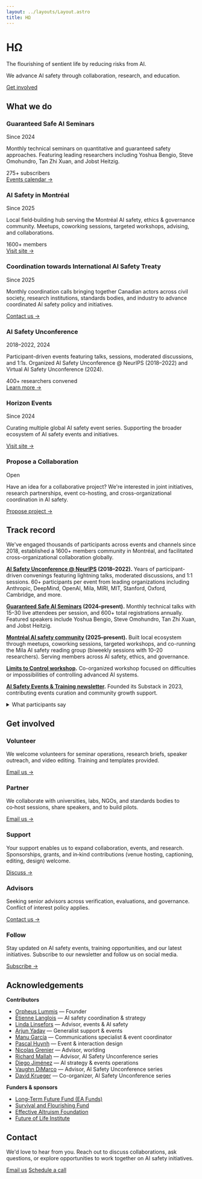 ```yaml
---
layout: ../layouts/Layout.astro
title: HΩ
---
```


<div class="hero">

# HΩ

<div class="purpose-statement">The flourishing of sentient life by reducing risks from AI.</div>

<p class="mission-statement">We advance AI safety through collaboration, research, and education.</p>

<div class="cta-group">
  <a href="#get-involved" class="btn btn-primary">Get involved</a>
</div>

</div>

<section id="what-we-do">

## What we do

<div class="card-grid">

<div class="card">
  <div class="card-header">
    <h3>Guaranteed Safe AI Seminars</h3>
    <span class="card-meta">Since 2024</span>
  </div>
  <p>Monthly technical seminars on quantitative and guaranteed safety approaches. Featuring leading researchers including Yoshua Bengio, Steve Omohundro, Tan Zhi Xuan, and Jobst Heitzig.</p>
  <div class="card-stats">
    <span>275+ subscribers</span>
  </div>
  <a href="https://luma.com/guaranteedsafeaiseminars" class="card-link">Events calendar →</a>
</div>

<div class="card">
  <div class="card-header">
    <h3>AI Safety in Montréal</h3>
    <span class="card-meta">Since 2025</span>
  </div>
  <p>Local field‑building hub serving the Montréal AI safety, ethics & governance community. Meetups, coworking sessions, targeted workshops, advising, and collaborations.</p>
  <div class="card-stats">
    <span>1600+ members</span>
  </div>
  <a href="https://aisafetymontreal.org" class="card-link">Visit site →</a>
</div>

<div class="card">
  <div class="card-header">
    <h3>Coordination towards International AI Safety Treaty</h3>
    <span class="card-meta">Since 2025</span>
  </div>
  <p>Monthly coordination calls bringing together Canadian actors across civil society, research institutions, standards bodies, and industry to advance coordinated AI safety policy and initiatives.</p>
  <a href="mailto:team@horizonomega.org?subject=Canadian%20AI%20Safety%20Treaty" class="card-link">Contact us →</a>
</div>

<div class="card">
  <div class="card-header">
    <h3>AI Safety Unconference</h3>
    <span class="card-meta">2018–2022, 2024</span>
  </div>
  <p>Participant-driven events featuring talks, sessions, moderated discussions, and 1:1s. Organized AI Safety Unconference @ NeurIPS (2018–2022) and Virtual AI Safety Unconference (2024).</p>
  <div class="card-stats">
    <span>400+ researchers convened</span>
  </div>
  <a href="https://www.horizonevents.info/" class="card-link">Learn more →</a>
</div>

<div class="card">
  <div class="card-header">
    <h3>Horizon Events</h3>
    <span class="card-meta">Since 2024</span>
  </div>
  <p>Curating multiple global AI safety event series. Supporting the broader ecosystem of AI safety events and initiatives.</p>
  <a href="https://www.horizonevents.info/" class="card-link">Visit site →</a>
</div>

<div class="card">
  <div class="card-header">
    <h3>Propose a Collaboration</h3>
    <span class="card-meta">Open</span>
  </div>
  <p>Have an idea for a collaborative project? We're interested in joint initiatives, research partnerships, event co-hosting, and cross-organizational coordination in AI safety.</p>
  <a href="mailto:team@horizonomega.org?subject=Collaborative%20Project%20Proposal" class="card-link">Propose project →</a>
</div>

</div>

</section>

<section id="track-record">

## Track record

We've engaged thousands of participants across events and channels since 2018, established a 1600+ members community in Montréal, and facilitated cross-organizational collaboration globally.

**[AI Safety Unconference @ NeurIPS](https://www.horizonevents.info/events/ai-safety-unconference) (2018–2022).** Years of participant-driven convenings featuring lightning talks, moderated discussions, and 1:1 sessions. 60+ participants per event from leading organizations including Anthropic, DeepMind, OpenAI, Mila, MIRI, MIT, Stanford, Oxford, Cambridge, and more.

**[Guaranteed Safe AI Seminars](https://luma.com/guaranteedsafeaiseminars) (2024–present).** Monthly technical talks with 15–30 live attendees per session, and 600+ total registrations annually. Featured speakers include Yoshua Bengio, Steve Omohundro, Tan Zhi Xuan, and Jobst Heitzig.

**[Montréal AI safety community](https://aisafetymontreal.org/) (2025–present).** Built local ecosystem through meetups, coworking sessions, targeted workshops, and co-running the Mila AI safety reading group (biweekly sessions with 10–20 researchers). Serving members across AI safety, ethics, and governance.

**[Limits to Control workshop](http://limitstocontrol.org).** Co-organized workshop focused on difficulties or impossibilities of controlling advanced AI systems.

**[AI Safety Events & Training newsletter](https://aisafetyeventsandtraining.substack.com/).** Founded its Substack in 2023, contributing events curation and community growth support.

<details>
  <summary>What participants say</summary>
  <blockquote>"Helpful for keeping up with the cutting edge and for launching collaborations." — Haydn Belfield</blockquote>
  <blockquote>"Very useful to meet and talk with AI safety researchers at NeurIPS." — Esben Kran</blockquote>
  <blockquote>"A great way to meet the best people in the area and propel daring ideas forward." — Stuart Armstrong</blockquote>
  <blockquote>"Small discussion groups exposed me to new perspectives." — Adam Gleave</blockquote>
</details>

</section>

<section id="get-involved">

## Get involved

<div class="card-grid">

<div class="card">
  <h3>Volunteer</h3>
  <p>We welcome volunteers for seminar operations, research briefs, speaker outreach, and video editing. Training and templates provided.</p>
  <a href="mailto:team@horizonomega.org?subject=Volunteering" class="card-link">Email us →</a>
</div>

<div class="card">
  <h3>Partner</h3>
  <p>We collaborate with universities, labs, NGOs, and standards bodies to co‑host sessions, share speakers, and to build pilots.</p>
  <a href="mailto:team@horizonomega.org?subject=Partnership" class="card-link">Email us →</a>
</div>

<div class="card">
  <h3>Support</h3>
  <p>Your support enables us to expand collaboration, events, and research. Sponsorships, grants, and in‑kind contributions (venue hosting, captioning, editing, design) welcome.</p>
  <a href="mailto:team@horizonomega.org?subject=Support" class="card-link">Discuss →</a>
</div>

<div class="card">
  <h3>Advisors</h3>
  <p>Seeking senior advisors across verification, evaluations, and governance. Conflict of interest policy applies.</p>
  <a href="mailto:team@horizonomega.org?subject=Advisors" class="card-link">Contact us →</a>
</div>

<div class="card">
  <h3>Follow</h3>
  <p>Stay updated on AI safety events, training opportunities, and our latest initiatives. Subscribe to our newsletter and follow us on social media.</p>
  <a href="https://horizonomega.substack.com/" class="card-link">Subscribe →</a>
</div>

</div>

</section>

<section id="acknowledgements">

## Acknowledgements

**Contributors**
- [Orpheus Lummis](https://www.orpheuslummis.info/) — Founder
- [Étienne Langlois](https://ca.linkedin.com/in/%C3%A9tienne-langlois-2a3119294/en) — AI safety coordination & strategy
- [Linda Linsefors](https://www.lesswrong.com/users/linda-linsefors) — Advisor, events & AI safety
- [Arjun Yadav](https://www.arjunyadav.net/) — Generalist support & events
- [Manu García](https://www.linkedin.com/in/manu-garcía-communications-specialist) — Communications specialist & event coordinator
- [Pascal Huynh](https://www.facebook.com/pozcal) — Event & interaction design
- [Nicolas Grenier](https://en.wikipedia.org/wiki/Nicolas_Grenier_(artist)) — Advisor, worlding
- [Richard Mallah](https://www.linkedin.com/in/richardmallah/) — Advisor, AI Safety Unconference series
- [Diego Jiménez](https://co.linkedin.com/in/diegomauriciojimenez/en) — AI strategy & events operations
- [Vaughn DiMarco](https://va.ug.hn/) — Advisor, AI Safety Unconference series
- [David Krueger](https://davidscottkrueger.com/) — Co-organizer, AI Safety Unconference series

**Funders & sponsors**
- [Long‑Term Future Fund (EA Funds)](https://funds.effectivealtruism.org/funds/far-future)
- [Survival and Flourishing Fund](https://survivalandflourishing.fund/)
- [Effective Altruism Foundation](https://ea-foundation.org/)
- [Future of Life Institute](https://futureoflife.org/)

</section>

<section id="contact">

## Contact

<p>We'd love to hear from you. Reach out to discuss collaborations, ask questions, or explore opportunities to work together on AI safety initiatives.</p>

<div class="cta-group">
  <a href="mailto:team@horizonomega.org" class="btn btn-primary">Email us</a>
  <a href="https://cal.com/horizonomega" class="btn btn-secondary">Schedule a call</a>
</div>

</section>
